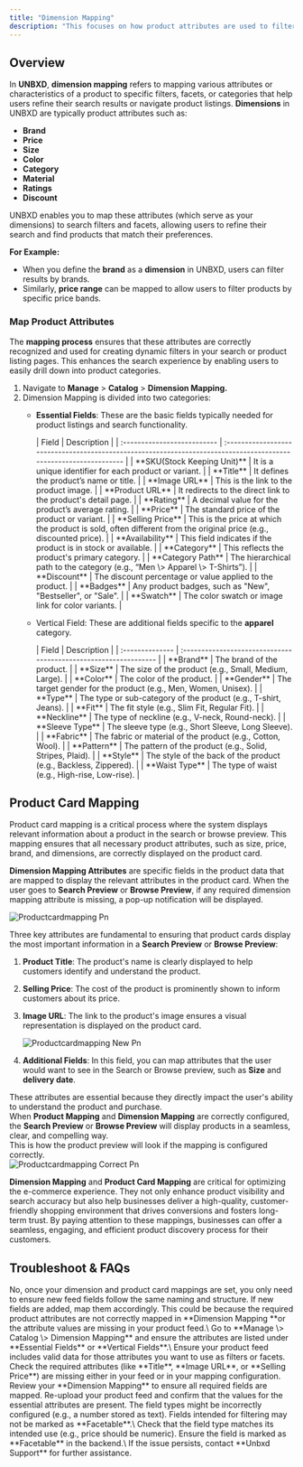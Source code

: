 ```yaml
---
title: "Dimension Mapping"
description: "This focuses on how product attributes are used to filter, categorize, and refine search results."
---
```


## Overview

In **UNBXD**, **dimension mapping** refers to mapping various attributes or characteristics of a product to specific filters, facets, or categories that help users refine their search results or navigate product listings. **Dimensions** in UNBXD are typically product attributes such as:

- **Brand**
- **Price**
- **Size**
- **Color**
- **Category**
- **Material**
- **Ratings**
- **Discount**

UNBXD enables you to map these attributes (which serve as your dimensions) to search filters and facets, allowing users to refine their search and find products that match their preferences.

**For Example:**

- When you define the **brand** as a **dimension** in UNBXD, users can filter results by brands.
- Similarly, **price range** can be mapped to allow users to filter products by specific price bands.

### Map Product Attributes

The **mapping process** ensures that these attributes are correctly recognized and used for creating dynamic filters in your search or product listing pages. This enhances the search experience by enabling users to easily drill down into product categories.

1. Navigate to **Manage** \> **Catalog** \> **Dimension Mapping.**
2. Dimension Mapping is divided into two categories:
   - **Essential Fields**: These are the basic fields typically needed for product listings and search functionality.

     <Accordion title="Description of fields available for Essential Fields" icon="sparkles">
       | Field                       | Description                                                                                                       |
       | :-------------------------- | :---------------------------------------------------------------------------------------------------------------- |
       | **SKU(Stock Keeping Unit)** | It is a unique identifier for each product or variant.                                                            |
       | **Title**                   | It defines the product’s name or title.                                                                           |
       | **Image URL**               | This is the link to the product image.                                                                            |
       | **Product URL**             | It redirects to the direct link to the product's detail page.                                                     |
       | **Rating**                  | A decimal value for the product’s average rating.                                                                 |
       | **Price**                   | The standard price of the product or variant.                                                                     |
       | **Selling Price**           | This is the price at which the product is sold, often different from the original price (e.g., discounted price). |
       | **Availability**            | This field indicates if the product is in stock or available.                                                     |
       | **Category**                | This reflects the product's primary category.                                                                     |
       | **Category Path**           | The hierarchical path to the category (e.g., “Men \> Apparel \> T-Shirts”).                                       |
       | **Discount**                | The discount percentage or value applied to the product.                                                          |
       | **Badges**                  | Any product badges, such as "New", "Bestseller", or "Sale".                                                       |
       | **Swatch**                  | The color swatch or image link for color variants.                                                                |
     </Accordion>
   - Vertical Field: These are additional fields specific to the **apparel** category.

     <Accordion title="Description on fields available in Vertical field" icon="sparkles">
       | Field           | Description                                                      |
       | :-------------- | :--------------------------------------------------------------- |
       | **Brand**       | The brand of the product.                                        |
       | **Size**        | The size of the product (e.g., Small, Medium, Large).            |
       | **Color**       | The color of the product.                                        |
       | **Gender**      | The target gender for the product (e.g., Men, Women, Unisex).    |
       | **Type**        | The type or sub-category of the product (e.g., T-shirt, Jeans).  |
       | **Fit**         | The fit style (e.g., Slim Fit, Regular Fit).                     |
       | **Neckline**    | The type of neckline (e.g., V-neck, Round-neck).                 |
       | **Sleeve Type** | The sleeve type (e.g., Short Sleeve, Long Sleeve).               |
       | **Fabric**      | The fabric or material of the product (e.g., Cotton, Wool).      |
       | **Pattern**     | The pattern of the product (e.g., Solid, Stripes, Plaid).        |
       | **Style**       | The style of the back of the product (e.g., Backless, Zippered). |
       | **Waist Type**  | The type of waist (e.g., High-rise, Low-rise).                   |
     </Accordion>

## Product Card Mapping

Product card mapping is a critical process where the system displays relevant information about a product in the search or browse preview. This mapping ensures that all necessary product attributes, such as size, price, brand, and dimensions, are correctly displayed on the product card.

**Dimension Mapping Attributes** are specific fields in the product data that are mapped to display the relevant attributes in the product card. When the user goes to **Search Preview** or **Browse Preview**, if any required dimension mapping attribute is missing, a pop-up notification will be displayed.

![Productcardmapping Pn](/images/Productcardmapping.png)

Three key attributes are fundamental to ensuring that product cards display the most important information in a **Search Preview** or **Browse Preview**:

1. **Product Title**: The product's name is clearly displayed to help customers identify and understand the product.
2. **Selling Price**: The cost of the product is prominently shown to inform customers about its price.
3. **Image URL**: The link to the product's image ensures a visual representation is displayed on the product card.

   ![Productcardmapping New Pn](/images/Productcardmapping_new.png)
4. **Additional Fields**: In this field, you can map attributes that the user would want to see in the Search or Browse preview, such as **Size** and **delivery date**.

These attributes are essential because they directly impact the user's ability to understand the product and purchase.\
When **Product Mapping** and **Dimension Mapping** are correctly configured, the **Search Preview** or **Browse Preview** will display products in a seamless, clear, and compelling way.\
This is how the product preview will look if the mapping is configured correctly.\
![Productcardmapping Correct Pn](/images/ProductcardmappingCorrect.png)

**Dimension Mapping** and **Product Card Mapping** are critical for optimizing the e-commerce experience. They not only enhance product visibility and search accuracy but also help businesses deliver a high-quality, customer-friendly shopping environment that drives conversions and fosters long-term trust. By paying attention to these mappings, businesses can offer a seamless, engaging, and efficient product discovery process for their customers.

## Troubleshoot & FAQs

<Accordion title="What happens if I update my product feed—do I need to remap attributes?" icon="sparkles">
  No, once your dimension and product card mappings are set, you only need to ensure new feed fields follow the same naming and structure. If new fields are added, map them accordingly.
</Accordion>

<Accordion title="Some of the product filters missing in Search or Browse Preview" icon="sparkles">
  This could be because the required product attributes are not correctly mapped in **Dimension Mapping **or the attribute values are missing in your product feed.\
  Go to **Manage \> Catalog \> Dimension Mapping** and ensure the attributes are listed under **Essential Fields** or **Vertical Fields**.\
  Ensure your product feed includes valid data for those attributes you want to use as filters or facets.
</Accordion>

<Accordion title="I seeing a popup warning about missing dimension mapping attributes" icon="sparkles">
  Check the required attributes (like **Title**, **Image URL**, or **Selling Price**) are missing either in your feed or in your mapping configuration. Review your **Dimension Mapping** to ensure all required fields are mapped. Re-upload your product feed and confirm that the values for the essential attributes are present.
</Accordion>

<Accordion title="My attribute filters behaving unexpectedly" icon="sparkles">
  The field types might be incorrectly configured (e.g., a number stored as text). Fields intended for filtering may not be marked as **Facetable**.\
  Check that the field type matches its intended use (e.g., price should be numeric). Ensure the field is marked as **Facetable** in the backend.\
  If the issue persists, contact **Unbxd Support** for further assistance.
</Accordion>